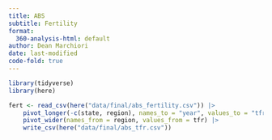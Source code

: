 ```yaml
---
title: ABS
subtitle: Fertility
format:
  360-analysis-html: default
author: Dean Marchiori
date: last-modified
code-fold: true
---
```


```r
library(tidyverse)
library(here)
```


```r
fert <- read_csv(here("data/final/abs_fertility.csv")) |>
    pivot_longer(-c(state, region), names_to = "year", values_to = "tfr") |>
    pivot_wider(names_from = region, values_from = tfr) |>
    write_csv(here("data/final/abs_tfr.csv"))

```